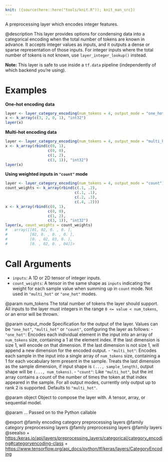 ```yaml
---
knit: ({source(here::here("tools/knit.R")); knit_man_src})
---
```

A preprocessing layer which encodes integer features.

@description
This layer provides options for condensing data into a categorical encoding
when the total number of tokens are known in advance. It accepts integer
values as inputs, and it outputs a dense or sparse representation of those
inputs. For integer inputs where the total number of tokens is not known,
use `layer_integer_lookup()` instead.

**Note:** This layer is safe to use inside a `tf.data` pipeline
(independently of which backend you're using).

# Examples
**One-hot encoding data**

```r
layer <- layer_category_encoding(num_tokens = 4, output_mode = "one_hot")
x <- k_array(c(3, 2, 0, 1), "int32")
layer(x)
```

**Multi-hot encoding data**

```r
layer <- layer_category_encoding(num_tokens = 4, output_mode = "multi_hot")
x <- k_array(rbind(c(0, 1),
                   c(0, 0),
                   c(1, 2),
                   c(3, 1)), "int32")
layer(x)
```

**Using weighted inputs in `"count"` mode**

```r
layer <- layer_category_encoding(num_tokens = 4, output_mode = "count")
count_weights <- k_array(rbind(c(.1, .2),
                               c(.1, .1),
                               c(.2, .3),
                               c(.4, .2)))
x <- k_array(rbind(c(0, 1),
                   c(0, 0),
                   c(1, 2),
                   c(3, 1)), "int32")
layer(x, count_weights = count_weights)
#   array([[01, 02, 0. , 0. ],
#          [02, 0. , 0. , 0. ],
#          [0. , 02, 03, 0. ],
#          [0. , 02, 0. , 04]]>
```

# Call Arguments
- `inputs`: A 1D or 2D tensor of integer inputs.
- `count_weights`: A tensor in the same shape as `inputs` indicating the
    weight for each sample value when summing up in `count` mode.
    Not used in `"multi_hot"` or `"one_hot"` modes.

@param num_tokens
The total number of tokens the layer should support. All
inputs to the layer must integers in the range `0 <= value <
num_tokens`, or an error will be thrown.

@param output_mode
Specification for the output of the layer.
Values can be `"one_hot"`, `"multi_hot"` or `"count"`,
configuring the layer as follows:
    - `"one_hot"`: Encodes each individual element in the input
        into an array of `num_tokens` size, containing a 1 at the
        element index. If the last dimension is size 1, will encode
        on that dimension. If the last dimension is not size 1,
        will append a new dimension for the encoded output.
    - `"multi_hot"`: Encodes each sample in the input into a single
        array of `num_tokens` size, containing a 1 for each
        vocabulary term present in the sample. Treats the last
        dimension as the sample dimension, if input shape is
        `(..., sample_length)`, output shape will be
        `(..., num_tokens)`.
    - `"count"`: Like `"multi_hot"`, but the int array contains a
        count of the number of times the token at that index
        appeared in the sample.
For all output modes, currently only output up to rank 2 is
supported.
Defaults to `"multi_hot"`.

@param object
Object to compose the layer with. A tensor, array, or sequential model.

@param ...
Passed on to the Python callable

@export
@family encoding category preprocessing layers
@family category preprocessing layers
@family preprocessing layers
@family layers
@seealso
+ <https:/keras.io/api/layers/preprocessing_layers/categorical/category_encoding#categoryencoding-class>
+ <https://www.tensorflow.org/api_docs/python/tf/keras/layers/CategoryEncoding>
